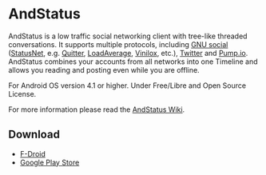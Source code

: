 = AndStatus =

AndStatus is a low traffic social networking client with tree-like threaded conversations.
It supports multiple protocols, including [http://gnu.io/social/ GNU social] ([http://status.net/ StatusNet], e.g. [https://quitter.se/ Quitter], [https://loadaverage.org/ LoadAverage], [https://status.vinilox.eu/ Vinilox], etc.), [https://twitter.com Twitter] and [http://pump.io Pump.io].
AndStatus combines your accounts from all networks into one Timeline and allows you reading and posting even while you are offline. 

For Android OS version 4.1 or higher.
Under Free/Libre and Open Source License.

For more information please read the [https://github.com/andstatus/andstatus/wiki AndStatus Wiki]. 

== Download ==

* [https://f-droid.org/repository/browse/?fdid=org.andstatus.app F-Droid]
* [https://play.google.com/store/apps/details?id=org.andstatus.app Google Play Store]
